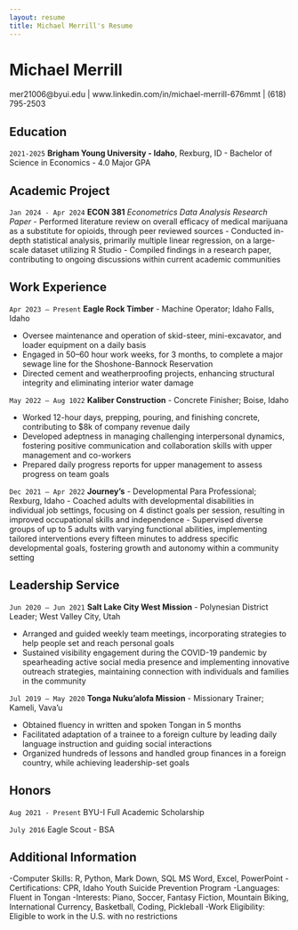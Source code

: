 ```yaml
---
layout: resume
title: Michael Merrill's Resume
---
```

# Michael Merrill
mer21006@byui.edu | www.linkedin.com/in/michael-merrill-676mmt | (618) 795-2503 

<!--
<div id="webaddress">
<a href="datascience@byui.edu">datascience@byui.edu</a>
| <a href="https://byuidatascience.github.io/development.html">Data Science Program</a>
</div> -->

<!-- https://www.monique.tech/the-art-of-markdown -->


## Education

`2021-2025`
__Brigham Young University - Idaho__, Rexburg, ID
- Bachelor of Science in Economics
- 4.0 Major GPA

  
## Academic Project

`Jan 2024 - Apr 2024`
__ECON 381__ _Econometrics Data Analysis Research Paper_ 
-	Performed literature review on overall efficacy of medical marijuana as a substitute for opioids, through peer reviewed sources
-	Conducted in-depth statistical analysis, primarily multiple linear regression, on a large-scale dataset utilizing R Studio
-	Compiled findings in a research paper, contributing to ongoing discussions within current academic communities


## Work Experience


`Apr 2023 – Present`
__Eagle Rock Timber__ -  Machine Operator; Idaho Falls, Idaho

-	Oversee maintenance and operation of skid-steer, mini-excavator, and loader equipment on a daily basis
-	Engaged in 50–60 hour work weeks, for 3 months, to complete a major sewage line for the Shoshone-Bannock Reservation
-	Directed cement and weatherproofing projects, enhancing structural integrity and eliminating interior water damage

`May 2022 – Aug 1022`
__Kaliber Construction__ - Concrete Finisher; Boise, Idaho

-	Worked 12-hour days, prepping, pouring, and finishing concrete, contributing to $8k of company revenue daily
-	Developed adeptness in managing challenging interpersonal dynamics, fostering positive communication and collaboration skills with upper management and co-workers
-	Prepared daily progress reports for upper management to assess progress on team goals

`Dec 2021 – Apr 2022`
__Journey’s__ - Developmental Para Professional; Rexburg, Idaho
-	Coached adults with developmental disabilities in individual job settings, focusing on 4 distinct goals per session, resulting in improved occupational skills and independence
-	Supervised diverse groups of up to 5 adults with varying functional abilities, implementing tailored interventions every fifteen minutes to address specific developmental goals, fostering growth and autonomy within a community setting


## Leadership Service


`Jun 2020 – Jun 2021`
__Salt Lake City West Mission__ - Polynesian District Leader; West Valley City, Utah

-	Arranged and guided weekly team meetings, incorporating strategies to help people set and reach personal goals
-	Sustained visibility engagement during the COVID-19 pandemic by spearheading active social media presence and implementing innovative outreach strategies, maintaining connection with individuals and families in the community

`Jul 2019 – May 2020`
__Tonga Nuku’alofa Mission__ - Missionary Trainer; Kameli, Vava’u

-	Obtained fluency in written and spoken Tongan in 5 months
-	Facilitated adaptation of a trainee to a foreign culture by leading daily language instruction and guiding social interactions
-	Organized hundreds of lessons and handled group finances in a foreign country, while achieving leadership-set goals

## Honors											

`Aug 2021 - Present`
BYU-I Full Academic Scholarship

`July 2016`
Eagle Scout - BSA

## Additional Information								

-Computer Skills: R, Python, Mark Down, SQL MS Word, Excel, PowerPoint
-Certifications: CPR, Idaho Youth Suicide Prevention Program
-Languages: Fluent in Tongan
-Interests: Piano, Soccer, Fantasy Fiction, Mountain Biking, International Currency, Basketball, Coding, Pickleball
-Work Eligibility: Eligible to work in the U.S. with no restrictions 




<!-- ### Footer

Last updated: Mar 2024 -->